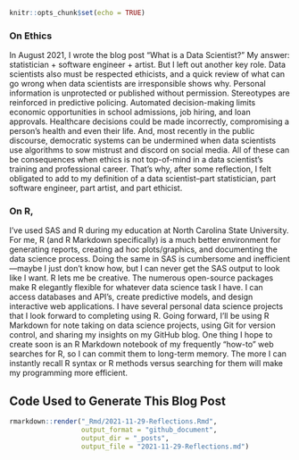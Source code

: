 ```r
knitr::opts_chunk$set(echo = TRUE)
```

### On Ethics

In August 2021, I wrote the blog post “What is a Data Scientist?”  My answer:  statistician + software engineer + artist.  But I left out another key role.  Data scientists also must be respected ethicists, and a quick review of what can go wrong when data scientists are irresponsible shows why.  Personal information is unprotected or published without permission.  Stereotypes are reinforced in predictive policing.  Automated decision-making limits economic opportunities in school admissions, job hiring, and loan approvals.  Healthcare decisions could be made incorrectly, compromising a person’s health and even their life.  And, most recently in the public discourse, democratic systems can be undermined when data scientists use algorithms to sow mistrust and discord on social media.  All of these can be consequences when ethics is not top-of-mind in a data scientist’s training and professional career.  That’s why, after some reflection, I felt obligated to add to my definition of a data scientist--part statistician, part software engineer, part artist, and part ethicist.


### On R,
I’ve used SAS and R during my education at North Carolina State University.  For me, R (and R Markdown specifically) is a much better environment for generating reports, creating ad hoc plots/graphics, and documenting the data science process.  Doing the same in SAS is cumbersome and inefficient—maybe I just don’t know how, but I can never get the SAS output to look like I want.  R lets me be creative.  The numerous open-source packages make R elegantly flexible for whatever data science task I have.  I can access databases and API’s, create predictive models, and design interactive web applications.  I have several personal data science projects that I look forward to completing using R.  Going forward, I’ll be using R Markdown for note taking on data science projects, using Git for version control, and sharing my insights on my GitHub blog.  One thing I hope to create soon is an R Markdown notebook of my frequently “how-to” web searches for R, so I can commit them to long-term memory.  The more I can instantly recall R syntax or R methods versus searching for them will make my programming more efficient.

## Code Used to Generate This Blog Post

```r
rmarkdown::render("_Rmd/2021-11-29-Reflections.Rmd", 
                  output_format = "github_document", 
                  output_dir = "_posts", 
                  output_file = "2021-11-29-Reflections.md")
```



